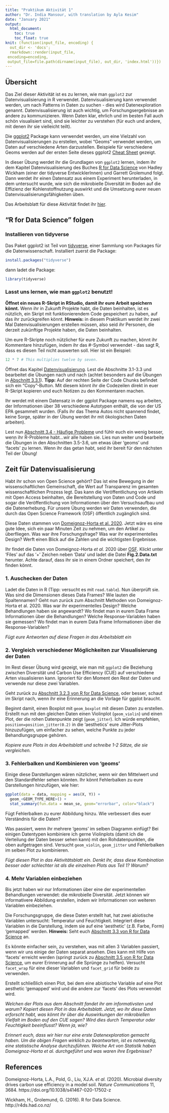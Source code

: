 ```yaml
---
title: "Praktikum Aktivität 1"
author: "Dr. India Mansour, with translation by Ayla Kesim"
date: "January 2021"
output: 
  html_document:
    toc: true
    toc_float: true
knit: (function(input_file, encoding) {
  out_dir <- 'docs';
  rmarkdown::render(input_file,
 encoding=encoding,
 output_file=file.path(dirname(input_file), out_dir, 'index.html'))})
---
```


## Übersicht

Das Ziel dieser Aktivität ist es zu lernen, wie man `ggplot2` zur Datenvisualisierung in R verwendet. Datenvisualisierung kann verwendet werden, um nach Patterns in Daten zu suchen - dies wird Datenexploration genannt. Datenvisualisierung ist auch wichtig, um Forschungsergebnisse an andere zu kommunizieren. Wenn Daten klar, ehrlich und im besten Fall auch schön visualisiert sind, sind sie leichter zu verstehen (für euch und andere, mit denen ihr sie vielleicht teilt).

Die [ggplot2](https://ggplot2.tidyverse.org/) Package kann verwendet werden, um eine Vielzahl von Datenvisualisierungen zu erstellen, wobei "Geoms" verwendet werden, um Daten auf verschiedene Arten darzustellen. Beispiele für verschiedene Geoms werden auf der ersten Seite dieses ggplot2 [Cheat Sheet](https://raw.githubusercontent.com/rstudio/cheatsheets/main/data-visualization.pdf) gezeigt.

In dieser Übung werdet ihr die Grundlagen von `ggplot2` lernen, indem ihr dem Kapitel Datenvisualisierung des Buches [R for Data Science](https://r4ds.had.co.nz/index.html) von Hadley Wickham (einer der tidyverse EntwicklerInnen) und Garrett Grolemund folgt. Dann werdet ihr einen Datensatz aus einem Experiment herunterladen, in dem untersucht wurde, wie sich die mikrobielle Diversität im Boden auf die Effizienz der Kohlenstoffnutzung auswirkt und die Umsetzung eurer neuen Datenvisualisierungsfähigkeiten üben.

Das Arbeitsblatt für diese Aktivität findet ihr [hier](https://docs.google.com/document/d/1bhtAQCIuzZ82dqD-FLB4_BVT4BPwBN0Sz9VdHbrGDFA/edit?usp=sharing).

## "R for Data Science" folgen

### Installieren von tidyverse

Das Paket ggplot2 ist Teil von [tidyverse](https://www.tidyverse.org/), einer Sammlung von Packages für die Datenwissenschaft. Installiert zuerst die Package:

```r
install.packages("tidyverse")
```

dann ladet die Package:

```r
library(tidyverse)
```

### Lasst uns lernen, wie man `ggplot2` benutzt!

**Öffnet ein neues R-Skript in RStudio, damit ihr eure Arbeit speichern könnt.** Wenn ihr in Zukunft Projekte habt, die Daten beinhalten, ist es nützlich, ein Skript mit funktionierendem Code gespeichert zu haben, auf das ihr zurückgreifen könnt. **Hinweis:** in diesem Praktikum werdet ihr zwei Mal Datenvisualisierungen erstellen müssen, also seid *ihr* Personen, die derzeit zukünftige Projekte haben, die Daten beinhalten. 

Um eure R-Skripte noch nützlicher für eure Zukunft zu machen, könnt ihr Kommentare hinzufügen, indem ihr das #-Symbol verwendet - das sagt R, dass es diesen Teil nicht auswerten soll. Hier ist ein Beispiel:

```r
12 * 7 # This multiplies twelve by seven.
```

Öffnet das Kapitel [Datenvisualisierung](https://r4ds.had.co.nz/data-visualisation.html). Lest die Abschnitte 3.1-3.3 und bearbeitet die Übungen nach und nach (achtet besonders auf die Übungen in [Abschnitt 3.3.1](https://r4ds.had.co.nz/data-visualisation.html#exercises-1)). **Tipp:** Auf der rechten Seite der Code Chunks befindet sich ein "Copy"-Button. Mit diesem könnt ihr die Codezeilen direkt in euer R-Skript kopieren und euch Notizen zu den Kommentaren machen.

Ihr werdet mit einem Datensatz in der ggplot Package namens `mpg` arbeiten, der Informationen über 38 verschiedene Autotypen enthält, die von der US EPA gesammelt wurden. (Falls ihr das Thema Autos nicht spannend findet, keine Sorge, später in der Übung werdet ihr mit ökologischen Daten arbeiten).

Lest nun [Abschnitt 3.4 - Häufige Probleme](https://r4ds.had.co.nz/data-visualisation.html#common-problems) und fühlr euch ein wenig besser, wenn ihr R-Probleme habt...wir alle haben sie. Lies nun weiter und bearbeite die Übungen in den Abschnitten 3.5-3.6, um etwas über 'geoms' und 'facets' zu lernen. Wenn ihr das getan habt, seid ihr bereit für den nächsten Teil der Übung!

## Zeit für Datenvisualisierung

Habt ihr schon von Open Science gehört? Das ist eine Bewegung in der wissenschaftlichen Gemeinschaft, die Wert auf Transparenz im gesamten wissenschaftlichen Prozess legt. Das kann die Veröffentlichung von Artikeln mit Open Access beinhalten, die Bereitstellung von Daten und Code und sogar die Veröffentlichung von Informationen über den Versuchsaufbau und die Datenerhebung. Für unsere Übung werden wir Daten verwenden, die durch das Open Science Framework (OSF) öffentlich zugänglich sind.

Diese Daten stammen von [Domeignoz-Horta et al. 2020](https://doi.org/10.1038/s41467-020-17502-z). Jetzt wäre es eine gute Idee, sich ein paar Minuten Zeit zu nehmen, um den Artikel zu überfliegen. Was war ihre Forschungsfrage? Was war ihr experimentelles Design? Werft einen Blick auf die Zahlen und die wichtigsten Ergebnisse.

Ihr findet die Daten von Domeignoz-Horta *et al.* 2020 über [OSF](https://osf.io/qmf8z/). Klickt unter 'Files' auf das '+' Zeichen neben 'Data' und ladet die Datei **Fig.2.Data.txt** herunter. Achte darauf, dass ihr sie in einem Ordner speichert, den ihr finden könnt.

### 1. Auschecken der Daten

Ladet die Daten in R (Tipp: versucht es mit `read.table`). Nun überprüft sie. Was sind die Dimensionen dieses Data Frames? Wie lauten die Spaltennamen? Geht nun zurück zum Abschnitt Methoden von Domeignoz-Horta et al. 2020. Was war ihr experimentelles Design? Welche Behandlungen haben sie angewandt? Wo findet man in eurem Data Frame Informationen über die Behandlungen? Welche Response-Variablen haben sie gemessen? Wo findet man in eurem Data Frame Informationen über die Response-Variablen? 

*Fügt eure Antworten auf diese Fragen in das Arbeitsblatt ein*

### 2. Vergleich verschiedener Möglichkeiten zur Visualisierung der Daten

Im Rest dieser Übung wird gezeigt, wie man mit `ggplot2` die Beziehung zwischen Diversität und Carbon Use Efficiency (CUE) auf verschiedene Arten visualisieren kann. Ignoriert für den Moment den Rest der Daten und verwende nur diese zwei Variablen.

Geht zurück zu [Abschnitt 3.2.3 von R for Data Science](https://r4ds.had.co.nz/data-visualisation.html#a-graphing-template), oder besser, schaut im Skript nach, wenn ihr eine Erinnerung an die Vorlage für ggplot braucht.

Beginnt damit, einen Boxplot mit `geom_boxplot` mit diesen Daten zu erstellen. Erstellt nun mit den gleichen Daten einen Violinplot (`geom_violin`) und einen Plot, der die rohen Datenpunkte zeigt (`geom_jitter`). Ich würde empfehlen, `position=position_jitter(0.2)` in die 'aesthetics' eure Jitter-Plots hinzuzufügen, um einfacher zu sehen, welche Punkte zu jeder Behandlungsgruppe gehören.

*Kopiere eure Plots in das Arbeitsblatt und schreibe 1-2 Sätze, die sie vergleichen.*

### 3. Fehlerbalken und Kombinieren von 'geoms'

Einige diese Darstellungen wären nützlicher, wenn wir den Mittelwert und den Standardfehler sehen könnten. Ihr könnt Fehlerbalken zu eure Darstellungen hinzufügen, wie hier:

```r
ggplot(data = data, mapping = aes(X, Y)) +
  geom_<GEOM_TYPE_HERE>() +
  stat_summary(fun.data = mean_se, geom="errorbar", color="black")
```

Fügt Fehlerbalken zu eurer Abbildung hinzu. Wie verbessert dies euer Verständnis für die Daten?

Was passiert, wenn ihr mehrere 'geoms' im selben Diagramm einfügt? Bei einigen Datentypen kombiniere ich gerne Violinplots (damit ich die Verteilung der Daten besser sehen kann) mit den Rohdatenpunkten, die oben aufgetragen sind. Versucht `geom_violin`, `geom_jitter` und Fehlerbalken im selben Plot zu kombinieren.

*Fügt diesen Plot in das Aktivitätsblatt ein. Denkt ihr, dass diese Kombination besser oder schlechter ist als die einzelnen Plots aus Teil 1? Warum?*

### 4. Mehr Variablen einbeziehen

Bis jetzt haben wir nur Informationen über eine der experimentellen Behandlungen verwendet: die mikrobielle Diversität. Jetzt können wir informativere Abbildung erstellen, indem wir Informationen von weiteren Variablen einbeziehen.

Die Forschungsgruppe, die diese Daten erstellt hat, hat zwei abiotische Variablen untersucht: Temperatur und Feuchtigkeit. Integriert diese Variablen in die Darstellung, indem sie auf eine 'aesthetic' (z.B. Farbe, Form) 'gemapped' werden. **Hinweis:** Seht euch [Abschnitt 3.3 von R for Data Science](https://r4ds.had.co.nz/data-visualisation.html#aesthetic-mappings) an.

Es könnte einfacher sein, zu verstehen, was mit allen 3 Variablen passiert, wenn wir uns einige der Daten separat ansehen. Dies kann mit Hilfe von 'facets' erreicht werden (springt zurück zu [Abschnitt 3.5 von R for Data Science](https://r4ds.had.co.nz/data-visualisation.html#facets), um eurer Erinnerung auf die Sprünge zu helfen). Versucht `facet_wrap` für eine dieser Variablen und `facet_grid` für beide zu verwenden.

Erstellt schließlich einen Plot, bei dem eine abiotische Variable auf eine Plot aesthetic 'gemapped' wird und die andere zur 'facets' des Plots verwendet wird.

*Welchen der Plots aus dem Abschnitt fandet ihr am informativsten und warum? Kopiert diesen Plot in das Arbeitsblatt. Jetzt, wo ihr diese Daten erforscht habt, was könnt ihr über die Auswirkungen der mikrobiellen Vielfalt im Boden auf den CUE sagen? Wird dies durch Temperatur oder Feuchtigkeit beeinflusst? Wenn ja, wie?*

*Erinnert euch, dass wir hier nur eine erste Datenexploration gemacht haben. Um die obigen Fragen wirklich zu beantworten, ist es notwendig, eine statistische Analyse durchzuführen. Welche Art von Statistik haben Domeignoz-Horta et al. durchgeführt und was waren ihre Ergebnisse?*

## References

Domeignoz-Horta, L.A., Pold, G., Liu, XJ.A. *et al.* (2020). Microbial diversity drives carbon use efficiency in a model soil. *Nature Communications* 11, 3684. https://doi.org/10.1038/s41467-020-17502-z

Wickham, H., Grolemund, G. (2016). R for Data Science. http://r4ds.had.co.nz/